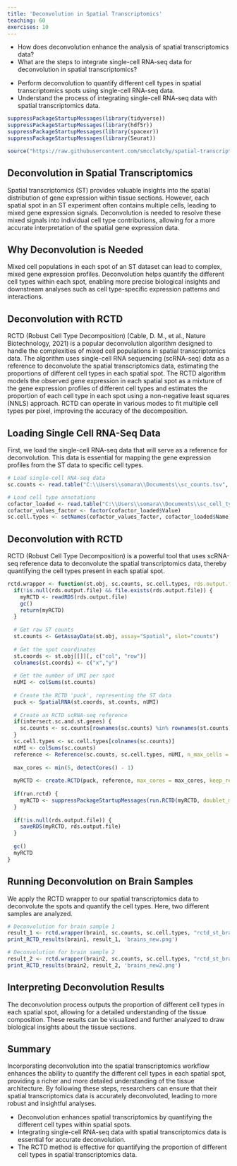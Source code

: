 ```yaml
---
title: 'Deconvolution in Spatial Transcriptomics'
teaching: 60
exercises: 10
---
```


:::::::::::::::::::::::::::::::::::::: questions 

- How does deconvolution enhance the analysis of spatial transcriptomics data?
- What are the steps to integrate single-cell RNA-seq data for deconvolution in spatial transcriptomics?

::::::::::::::::::::::::::::::::::::::::::::::::

::::::::::::::::::::::::::::::::::::: objectives

- Perform deconvolution to quantify different cell types in spatial transcriptomics spots using single-cell RNA-seq data.
- Understand the process of integrating single-cell RNA-seq data with spatial transcriptomics data.

::::::::::::::::::::::::::::::::::::::::::::::::

```r
suppressPackageStartupMessages(library(tidyverse))
suppressPackageStartupMessages(library(hdf5r))
suppressPackageStartupMessages(library(spacexr))
suppressPackageStartupMessages(library(Seurat))

source("https://raw.githubusercontent.com/smcclatchy/spatial-transcriptomics/main/code/spatial_utils.R")
```

## Deconvolution in Spatial Transcriptomics

Spatial transcriptomics (ST) provides valuable insights into the spatial distribution of gene expression within tissue
sections. However, each spatial spot in an ST experiment often contains multiple cells, leading to mixed gene expression
signals. Deconvolution is needed to resolve these mixed signals into individual cell type contributions, allowing for a
more accurate interpretation of the spatial gene expression data.

## Why Deconvolution is Needed

Mixed cell populations in each spot of an ST dataset can lead to complex, mixed gene expression profiles. Deconvolution
helps quantify the different cell types within each spot, enabling more precise biological insights and downstream analyses
such as cell type-specific expression patterns and interactions.

## Deconvolution with RCTD

RCTD (Robust Cell Type Decomposition) (Cable, D. M., et al., Nature Biotechnology, 2021) is a popular deconvolution
algorithm designed to handle the complexities of mixed cell populations in spatial transcriptomics data. The algorithm uses
single-cell RNA sequencing (scRNA-seq) data as a reference to deconvolute the spatial transcriptomics data, estimating the
proportions of different cell types in each spatial spot. The RCTD algorithm models the observed gene expression in each
spatial spot as a mixture of the gene expression profiles of different cell types and estimates the proportion of each cell
type in each spot using a non-negative least squares (NNLS) approach. RCTD can operate in various modes to fit multiple
cell types per pixel, improving the accuracy of the decomposition.

## Loading Single Cell RNA-Seq Data

First, we load the single-cell RNA-seq data that will serve as a reference for deconvolution. This data is essential for
mapping the gene expression profiles from the ST data to specific cell types.

```r
# Load single-cell RNA-seq data
sc.counts <- read.table("C:\\Users\\somara\\Documents\\sc_counts.tsv", sep = "\t", header = TRUE, row.names = 1, quote = "", check.names = FALSE)

# Load cell type annotations
cofactor_loaded <- read.table("C:\\Users\\somara\\Documents\\sc_cell_types.tsv", sep = "\t", header = TRUE, quote = "", stringsAsFactors = FALSE)
cofactor_values_factor <- factor(cofactor_loaded$Value)
sc.cell.types <- setNames(cofactor_values_factor, cofactor_loaded$Name)
```

## Deconvolution with RCTD

RCTD (Robust Cell Type Decomposition) is a powerful tool that uses scRNA-seq reference data to deconvolute the spatial
transcriptomics data, thereby quantifying the cell types present in each spatial spot.

```r
rctd.wrapper <- function(st.obj, sc.counts, sc.cell.types, rds.output.file = NULL, run.rctd = TRUE, intersect.sc.and.st.genes = FALSE) {
  if(!is.null(rds.output.file) && file.exists(rds.output.file)) {
    myRCTD <- readRDS(rds.output.file)
    gc()
    return(myRCTD)
  }
  
  # Get raw ST counts
  st.counts <- GetAssayData(st.obj, assay="Spatial", slot="counts")
  
  # Get the spot coordinates
  st.coords <- st.obj[[]][, c("col", "row")]
  colnames(st.coords) <- c("x","y")
  
  # Get the number of UMI per spot
  nUMI <- colSums(st.counts)
  
  # Create the RCTD 'puck', representing the ST data
  puck <- SpatialRNA(st.coords, st.counts, nUMI)
  
  # Create an RCTD scRNA-seq reference
  if(intersect.sc.and.st.genes) {
    sc.counts <- sc.counts[rownames(sc.counts) %in% rownames(st.counts),]
  }
  sc.cell.types <- sc.cell.types[colnames(sc.counts)]
  nUMI <- colSums(sc.counts)
  reference <- Reference(sc.counts, sc.cell.types, nUMI, n_max_cells = ncol(sc.counts) + 1)
              
  max_cores <- min(5, detectCores() - 1)
  
  myRCTD <- create.RCTD(puck, reference, max_cores = max_cores, keep_reference = TRUE)
  
  if(run.rctd) {
    myRCTD <- suppressPackageStartupMessages(run.RCTD(myRCTD, doublet_mode = 'full'))
  }
  
  if(!is.null(rds.output.file)) {
    saveRDS(myRCTD, rds.output.file)
  }
  
  gc()
  myRCTD
}
```
## Running Deconvolution on Brain Samples

We apply the RCTD wrapper to our spatial transcriptomics data to deconvolute the spots and quantify the cell types. Here,
two different samples are analyzed.

```r
# Deconvolution for brain sample 1
result_1 <- rctd.wrapper(brain1, sc.counts, sc.cell.types, "rctd_st_brains_new.rds")
print_RCTD_results(brain1, result_1, 'brains_new.png')

# Deconvolution for brain sample 2
result_2 <- rctd.wrapper(brain2, sc.counts, sc.cell.types, "rctd_st_brains_new2.rds")
print_RCTD_results(brain2, result_2, 'brains_new2.png')
```
## Interpreting Deconvolution Results

The deconvolution process outputs the proportion of different cell types in each spatial spot, allowing for a detailed
understanding of the tissue composition. These results can be visualized and further analyzed to draw biological insights
about the tissue sections.

## Summary

Incorporating deconvolution into the spatial transcriptomics workflow enhances the ability to quantify the different cell
types in each spatial spot, providing a richer and more detailed understanding of the tissue architecture. By following
these steps, researchers can ensure that their spatial transcriptomics data is accurately deconvoluted, leading to more
robust and insightful analyses.

:::::::::::::::::::::::::::::::::: keypoints

- Deconvolution enhances spatial transcriptomics by quantifying the different cell types within spatial spots.
- Integrating single-cell RNA-seq data with spatial transcriptomics data is essential for accurate deconvolution.
- The RCTD method is effective for quantifying the proportion of different cell types in spatial transcriptomics data.

:::::::::::::::::::::::::::::::::::::::::::::
